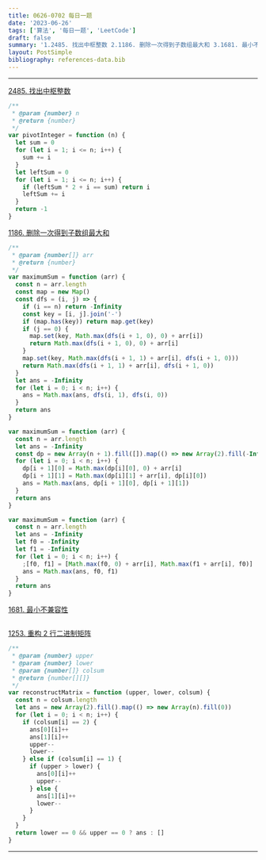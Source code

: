 ```yaml
---
title: 0626-0702 每日一题
date: '2023-06-26'
tags: ['算法', '每日一题', 'LeetCode']
draft: false
summary: '1.2485. 找出中枢整数 2.1186. 删除一次得到子数组最大和 3.1681. 最小不兼容性 4.1253. 重构 2 行二进制矩阵'
layout: PostSimple
bibliography: references-data.bib
---
```


---

[2485. 找出中枢整数](https://leetcode.cn/problems/find-the-pivot-integer/)

```js
/**
 * @param {number} n
 * @return {number}
 */
var pivotInteger = function (n) {
  let sum = 0
  for (let i = 1; i <= n; i++) {
    sum += i
  }
  let leftSum = 0
  for (let i = 1; i <= n; i++) {
    if (leftSum * 2 + i == sum) return i
    leftSum += i
  }
  return -1
}
```

[1186. 删除一次得到子数组最大和](https://leetcode.cn/problems/maximum-subarray-sum-with-one-deletion/)

```js
/**
 * @param {number[]} arr
 * @return {number}
 */
var maximumSum = function (arr) {
  const n = arr.length
  const map = new Map()
  const dfs = (i, j) => {
    if (i == n) return -Infinity
    const key = [i, j].join('-')
    if (map.has(key)) return map.get(key)
    if (j == 0) {
      map.set(key, Math.max(dfs(i + 1, 0), 0) + arr[i])
      return Math.max(dfs(i + 1, 0), 0) + arr[i]
    }
    map.set(key, Math.max(dfs(i + 1, 1) + arr[i], dfs(i + 1, 0)))
    return Math.max(dfs(i + 1, 1) + arr[i], dfs(i + 1, 0))
  }
  let ans = -Infinity
  for (let i = 0; i < n; i++) {
    ans = Math.max(ans, dfs(i, 1), dfs(i, 0))
  }
  return ans
}

var maximumSum = function (arr) {
  const n = arr.length
  let ans = -Infinity
  const dp = new Array(n + 1).fill([]).map(() => new Array(2).fill(-Infinity))
  for (let i = 0; i < n; i++) {
    dp[i + 1][0] = Math.max(dp[i][0], 0) + arr[i]
    dp[i + 1][1] = Math.max(dp[i][1] + arr[i], dp[i][0])
    ans = Math.max(ans, dp[i + 1][0], dp[i + 1][1])
  }
  return ans
}

var maximumSum = function (arr) {
  const n = arr.length
  let ans = -Infinity
  let f0 = -Infinity
  let f1 = -Infinity
  for (let i = 0; i < n; i++) {
    ;[f0, f1] = [Math.max(f0, 0) + arr[i], Math.max(f1 + arr[i], f0)]
    ans = Math.max(ans, f0, f1)
  }
  return ans
}
```

[1681. 最小不兼容性](https://leetcode.cn/problems/minimum-incompatibility/)

```js

```

[1253. 重构 2 行二进制矩阵](https://leetcode.cn/problems/reconstruct-a-2-row-binary-matrix/)

```js
/**
 * @param {number} upper
 * @param {number} lower
 * @param {number[]} colsum
 * @return {number[][]}
 */
var reconstructMatrix = function (upper, lower, colsum) {
  const n = colsum.length
  let ans = new Array(2).fill().map(() => new Array(n).fill(0))
  for (let i = 0; i < n; i++) {
    if (colsum[i] == 2) {
      ans[0][i]++
      ans[1][i]++
      upper--
      lower--
    } else if (colsum[i] == 1) {
      if (upper > lower) {
        ans[0][i]++
        upper--
      } else {
        ans[1][i]++
        lower--
      }
    }
  }
  return lower == 0 && upper == 0 ? ans : []
}
```

---
